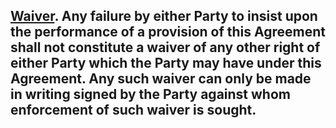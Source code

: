 ## [Waiver]{.underline}. Any failure by either Party to insist upon the performance of a provision of this Agreement shall not constitute a waiver of any other right of either Party which the Party may have under this Agreement. Any such waiver can only be made in writing signed by the Party against whom enforcement of such waiver is sought. {#miscellaneous:waiver}
